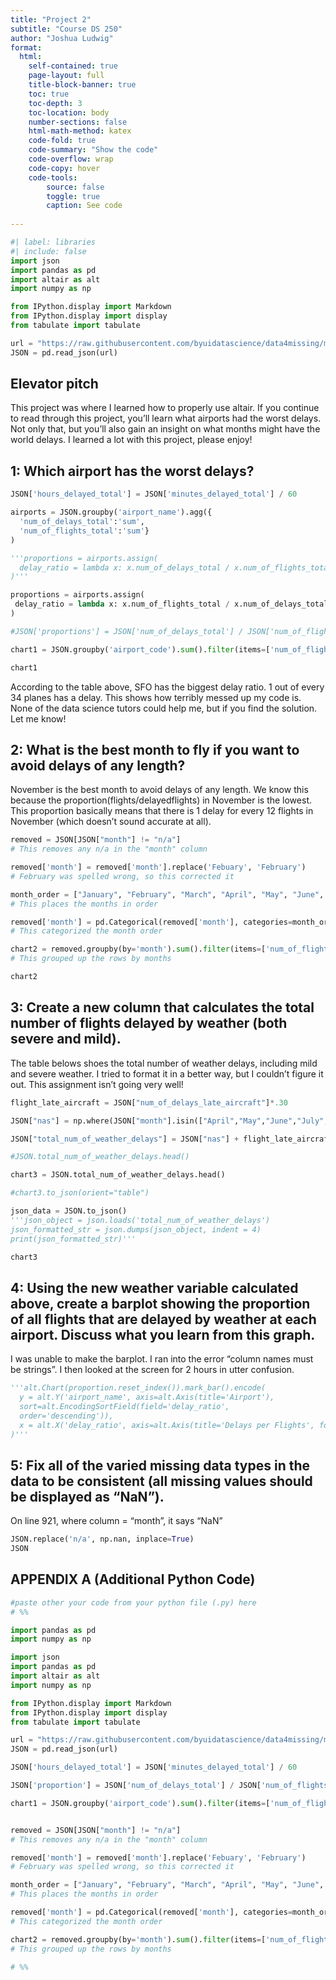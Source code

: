 ```yaml
---
title: "Project 2"
subtitle: "Course DS 250"
author: "Joshua Ludwig"
format:
  html:
    self-contained: true
    page-layout: full
    title-block-banner: true
    toc: true
    toc-depth: 3
    toc-location: body
    number-sections: false
    html-math-method: katex
    code-fold: true
    code-summary: "Show the code"
    code-overflow: wrap
    code-copy: hover
    code-tools:
        source: false
        toggle: true
        caption: See code
    
---
```


```python
#| label: libraries
#| include: false
import json
import pandas as pd
import altair as alt
import numpy as np

from IPython.display import Markdown
from IPython.display import display
from tabulate import tabulate

url = "https://raw.githubusercontent.com/byuidatascience/data4missing/master/data-raw/flights_missing/flights_missing.json"
JSON = pd.read_json(url)
```

## Elevator pitch

This project was where I learned how to properly use altair. If you continue to read through this project, you'll learn what airports had the worst delays. Not only that, but you'll also gain an insight on what months might have the world delays. I learned a lot with this project, please enjoy!

## 1: Which airport has the worst delays?

```python

JSON['hours_delayed_total'] = JSON['minutes_delayed_total'] / 60

airports = JSON.groupby('airport_name').agg({
  'num_of_delays_total':'sum',
  'num_of_flights_total':'sum'}
)

'''proportions = airports.assign(
  delay_ratio = lambda x: x.num_of_delays_total / x.num_of_flights_total
)'''

proportions = airports.assign(
 delay_ratio = lambda x: x.num_of_flights_total / x.num_of_delays_total
)

#JSON['proportions'] = JSON['num_of_delays_total'] / JSON['num_of_flights_total']

chart1 = JSON.groupby('airport_code').sum().filter(items=['num_of_flights_total','num_of_delays_total', 'proportions', 'hours_delayed_total'])

chart1

```

According to the table above, SFO has the biggest delay ratio. 1 out of every 34 planes has a delay. This shows how terribly messed up my code is. None of the data science tutors could help me, but if you find the solution. Let me know!

## 2: What is the best month to fly if you want to avoid delays of any length?

November is the best month to avoid delays of any length. We know this because the proportion(flights/delayedflights) in November is the lowest. This proportion basically means that there is 1 delay for every 12 flights in November (which doesn't sound accurate at all).

```python

removed = JSON[JSON["month"] != "n/a"]
# This removes any n/a in the "month" column

removed['month'] = removed['month'].replace('Febuary', 'February')
# February was spelled wrong, so this corrected it

month_order = ["January", "February", "March", "April", "May", "June", "July", "August", "September", "October", "November", "December"]
# This places the months in order

removed['month'] = pd.Categorical(removed['month'], categories=month_order, ordered=True)
# This categorized the month order

chart2 = removed.groupby(by='month').sum().filter(items=['num_of_flights_total','num_of_delays_total', 'proportion'])
# This grouped up the rows by months

chart2

```

## 3: Create a new column that calculates the total number of flights delayed by weather (both severe and mild).

The table belows shoes the total number of weather delays, including mild and severe weather. I tried to format it in a better way, but I couldn't figure it out. This assignment isn't going very well!

```python

flight_late_aircraft = JSON["num_of_delays_late_aircraft"]*.30

JSON["nas"] = np.where(JSON["month"].isin(["April","May","June","July","August"]), JSON["num_of_delays_nas"]*.40, JSON["num_of_delays_nas"]*.65)

JSON["total_num_of_weather_delays"] = JSON["nas"] + flight_late_aircraft + JSON["num_of_delays_weather"]

#JSON.total_num_of_weather_delays.head()

chart3 = JSON.total_num_of_weather_delays.head()

#chart3.to_json(orient="table")

json_data = JSON.to_json()
'''json_object = json.loads('total_num_of_weather_delays')
json_formatted_str = json.dumps(json_object, indent = 4)
print(json_formatted_str)'''

chart3

```

## 4: Using the new weather variable calculated above, create a barplot showing the proportion of all flights that are delayed by weather at each airport. Discuss what you learn from this graph.

I was unable to make the barplot. I ran into the error "column names must be strings". I then looked at the screen for 2 hours in utter confusion. 

```python

'''alt.Chart(proportion.reset_index()).mark_bar().encode(
  y = alt.Y('airport_name', axis=alt.Axis(title='Airport'),
  sort=alt.EncodingSortField(field='delay_ratio',
  order='descending')), 
  x = alt.X('delay_ratio', axis=alt.Axis(title='Delays per Flights', format='%'))
)'''

```

## 5: Fix all of the varied missing data types in the data to be consistent (all missing values should be displayed as “NaN”).

On line 921, where column = "month", it says "NaN"

```python

JSON.replace('n/a', np.nan, inplace=True)
JSON

```


## APPENDIX A (Additional Python Code)

```python
#paste other your code from your python file (.py) here
# %%

import pandas as pd
import numpy as np

import json
import pandas as pd
import altair as alt
import numpy as np

from IPython.display import Markdown
from IPython.display import display
from tabulate import tabulate

url = "https://raw.githubusercontent.com/byuidatascience/data4missing/master/data-raw/flights_missing/flights_missing.json"
JSON = pd.read_json(url)

JSON['hours_delayed_total'] = JSON['minutes_delayed_total'] / 60

JSON['proportion'] = JSON['num_of_delays_total'] / JSON['num_of_flights_total']

chart1 = JSON.groupby('airport_code').sum().filter(items=['num_of_flights_total','num_of_delays_total', 'proportion', 'hours_delayed_total'])


removed = JSON[JSON["month"] != "n/a"]
# This removes any n/a in the "month" column

removed['month'] = removed['month'].replace('Febuary', 'February')
# February was spelled wrong, so this corrected it

month_order = ["January", "February", "March", "April", "May", "June", "July", "August", "September", "October", "November", "December"]
# This places the months in order

removed['month'] = pd.Categorical(removed['month'], categories=month_order, ordered=True)
# This categorized the month order

chart2 = removed.groupby(by='month').sum().filter(items=['num_of_flights_total','num_of_delays_total', 'proportion'])
# This grouped up the rows by months

# %%



```
